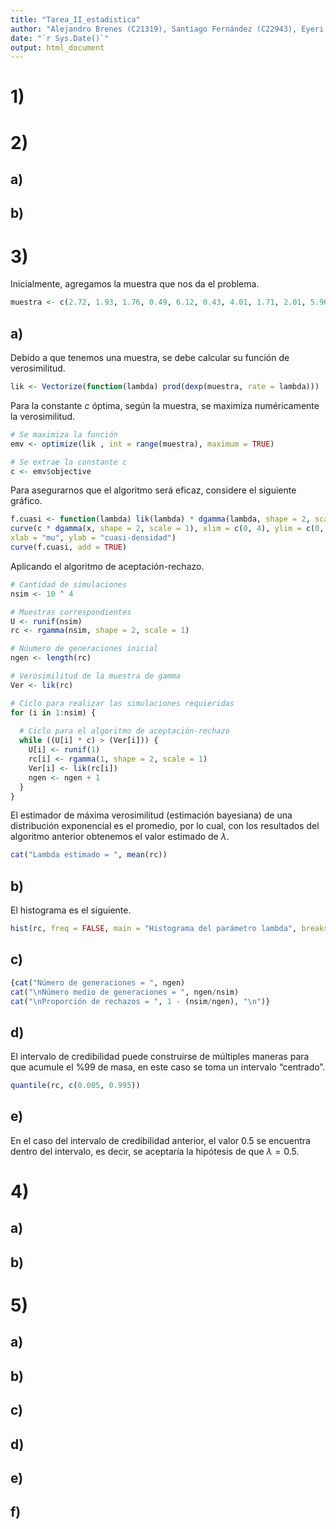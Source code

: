 ```yaml
---
title: "Tarea_II_estadistica"
author: "Alejandro Brenes (C21319), Santiago Fernández (C22943), Eyeri Méndez (C24765)"
date: "`r Sys.Date()`"
output: html_document
---
```


# 1)



# 2)

## a)



## b)



# 3)

Inicialmente, agregamos la muestra que nos da el problema.

```r
muestra <- c(2.72, 1.93, 1.76, 0.49, 6.12, 0.43, 4.01, 1.71, 2.01, 5.96)
```


## a)

Debido a que tenemos una muestra, se debe calcular su función de verosimilitud.

```r
lik <- Vectorize(function(lambda) prod(dexp(muestra, rate = lambda)))
```

Para la constante *c* óptima, según la muestra, se maximiza numéricamente la verosimilitud.

```r
# Se maximiza la función
emv <- optimize(lik , int = range(muestra), maximum = TRUE)

# Se extrae la constante c
c <- emv$objective
```

Para asegurarnos que el algoritmo será eficaz, considere el siguiente gráfico.

```r
f.cuasi <- function(lambda) lik(lambda) * dgamma(lambda, shape = 2, scale = 1)
curve(c * dgamma(x, shape = 2, scale = 1), xlim = c(0, 4), ylim = c(0, c/2), lty = 2,
xlab = "mu", ylab = "cuasi-densidad")
curve(f.cuasi, add = TRUE)
```

Aplicando el algoritmo de aceptación-rechazo.

```r
# Cantidad de simulaciones
nsim <- 10 ^ 4

# Muestras correspondientes
U <- runif(nsim)
rc <- rgamma(nsim, shape = 2, scale = 1)

# Núumero de generaciones inicial
ngen <- length(rc)

# Verosimilitud de la muestra de gamma
Ver <- lik(rc)

# Ciclo para realizar las simulaciones requieridas
for (i in 1:nsim) {
  
  # Ciclo para el algoritmo de aceptación-rechazo
  while ((U[i] * c) > (Ver[i])) {
    U[i] <- runif(1)
    rc[i] <- rgamma(1, shape = 2, scale = 1)
    Ver[i] <- lik(rc[i])
    ngen <- ngen + 1
  }
}
```

El estimador de máxima verosimilitud (estimación bayesiana) de una distribución exponencial es el promedio, por lo cual, con los resultados del algoritmo anterior obtenemos el valor estimado de $\lambda$.

```r
cat("Lambda estimado = ", mean(rc))
```

## b)

El histograma es el siguiente.

```r
hist(rc, freq = FALSE, main = "Histograma del parámetro lambda", breaks="FD")
```

## c)

```r
{cat("Número de generaciones = ", ngen)
cat("\nNúmero medio de generaciones = ", ngen/nsim)
cat("\nProporción de rechazos = ", 1 - (nsim/ngen), "\n")}
```

## d)

El intervalo de credibilidad puede construirse de múltiples maneras para que acumule el $\%99$ de masa, en este caso se toma un intervalo "centrado".

```r
quantile(rc, c(0.005, 0.995))
```

## e)

En el caso del intervalo de credibilidad anterior, el valor $0.5$ se encuentra dentro del intervalo, es decir, se aceptaría la hipótesis de que $\lambda = 0.5$.

# 4)

## a)



## b)



# 5)

## a)



## b)



## c)



## d)



## e)



## f)



